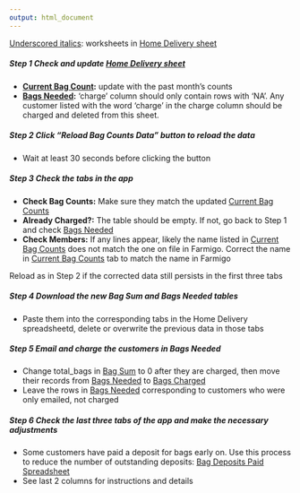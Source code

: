 ```yaml
---
output: html_document
---
```


<i class="fas fa-info-circle"></i><span class='prompt-message'><u>Underscored italics</u>: worksheets in [Home Delivery sheet](https://docs.google.com/spreadsheets/d/1S1Qqa5ZCmZT-RqMCXamhfyK3zKa4y_PO5pAS6ziYQoE/edit#gid=1180402449)</span>

##### Step 1 Check and update [Home Delivery sheet](https://docs.google.com/spreadsheets/d/1S1Qqa5ZCmZT-RqMCXamhfyK3zKa4y_PO5pAS6ziYQoE/edit#gid=1180402449)

* **<u>Current Bag Count</u>:** update with the past month's counts
* **<u>Bags Needed</u>:** 'charge' column should only contain rows with 'NA'. Any customer listed with the word 'charge' in the charge column should be charged and deleted from this sheet.


##### Step 2 Click **"Reload Bag Counts Data"** button to reload the data

* Wait at least 30 seconds before clicking the button

##### Step 3 Check the tabs in the app

* **Check Bag Counts:** Make sure they match the updated <u>Current Bag Counts</u>
* **Already Charged?:** The table should be empty. If not, go back to Step 1 and check <u>Bags Needed</u>
* **Check Members:** If any lines appear, likely the name listed in <u>Current Bag Counts</u> does not match the one on file in Farmigo. Correct the name in <u>Current Bag Counts</u> tab to match the name in Farmigo

<i class="fas fa-info-circle"></i><span class='prompt-message'>Reload as in Step 2 if the corrected data still persists in the first three tabs</span>

##### Step 4 Download the new Bag Sum and Bags Needed tables

* Paste them into the corresponding tabs in the Home Delivery spreadsheetd, delete or overwrite the previous data in those tabs


##### Step 5 Email and charge the customers in Bags Needed

* Change total_bags in <u>Bag Sum</u> to 0 after they are charged, then move their records from <u>Bags Needed</u> to <u>Bags Charged</u>
* Leave the rows in <u>Bags Needed</u> corresponding to customers who were only emailed, not charged

##### Step 6 Check the last three tabs of the app and make the necessary adjustments

* Some customers have paid a deposit for bags early on. Use this process to reduce the number of outstanding deposits: [Bag Deposits Paid Spreadsheet](https://docs.google.com/spreadsheets/d/1JDFcLfW6MTj0QSi9aua-dKYORc2m718PU-9hD-VUxgo/edit#gid=0)
* See last 2 columns for instructions and details


